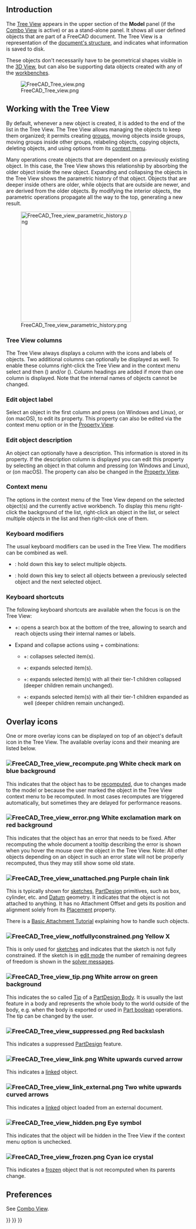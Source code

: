 <languages/>
{{TOCright}}

== Introduction ==

The [[Tree_View|Tree View]] appears in the upper section of the '''Model''' panel (if the [[Combo_View|Combo View]] is active) or as a stand-alone panel. It shows all user defined objects that are part of a FreeCAD document. The Tree View is a representation of the [[Document_structure|document's structure]], and indicates what information is saved to disk.

These objects don't necessarily have to be geometrical shapes visible in the [[3D_View|3D View]], but can also be supporting data objects created with any of the [[Workbenches|workbenches]].

[[File:FreeCAD_Tree_view.png]]

{{Caption|The Tree View showing various elements in the document.}}

== Working with the Tree View ==

By default, whenever a new object is created, it is added to the end of the list in the Tree View. The Tree View allows managing the objects to keep them organized; it permits creating [[Std_Group|groups]], moving objects inside groups, moving groups inside other groups, relabeling objects, copying objects, deleting objects, and using options from its [[#Context_menu|context menu]].

Many operations create objects that are dependent on a previously existing object. In this case, the Tree View shows this relationship by absorbing the older object inside the new object. Expanding and collapsing the objects in the Tree View shows the parametric history of that object. Objects that are deeper inside others are older, while objects that are outside are newer, and are derived from the older objects. By modifying the interior objects, the parametric operations propagate all the way to the top, generating a new result.

[[File:FreeCAD_Tree_view_parametric_history.png|x300px]]

{{Caption|The topmost object is created by doing parametric operations on objects which themselves were created by previous operations.<br>
Fully expanding the tree reveals the original elements that were used to create the partial solids.}}

=== Tree View columns ===

The Tree View always displays a column with the icons and labels of objects. Two additional columns can optionally be displayed as well. To enable these columns right-click the Tree View and in the context menu select {{MenuCommand|Tree settings}} and then {{MenuCommand|Show description}} ({{Version|0.21}}) and/or {{MenuCommand|Show internal name}} ({{Version|1.0}}). Column headings are added if more than one column is displayed. Note that the internal names of objects cannot be changed.

=== Edit object label ===

Select an object in the first column and press {{KEY|F2}} (on Windows and Linux), or {{KEY|Enter}} (on macOS), to edit its {{PropertyData|Label}} property. This property can also be edited via the context menu option {{MenuCommand|Rename}} or in the [[Property_View|Property View]].

=== Edit object description ===

An object can optionally have a description. This information is stored in its {{PropertyData|Label2}} property. If the description column is displayed you can edit this property by selecting an object in that column and pressing {{KEY|F2}} (on Windows and Linux), or {{KEY|Enter}} (on macOS). The property can also be changed in the [[Property_View|Property View]].

=== Context menu ===

The options in the context menu of the Tree View depend on the selected object(s) and the currently active workbench. To display this menu right-click the background of the list, right-click an object in the list, or select multiple objects in the list and then right-click one of them.

=== Keyboard modifiers ===

The usual keyboard modifiers can be used in the Tree View. The modifiers can be combined as well.
* {{KEY|Ctrl}}: hold down this key to select multiple objects.
* {{KEY|Shift}}: hold down this key to select all objects between a previously selected object and the next selected object.

=== Keyboard shortcuts ===

The following keyboard shortcuts are available when the focus is on the Tree View:
* {{KEY|Ctrl}}+{{KEY|F}}: opens a search box at the bottom of the tree, allowing to search and reach objects using their internal names or labels.
* Expand and collapse actions using {{KEY|Alt}}+{{KEY|Arrow}} combinations: {{Version|0.20}}
** {{KEY|Alt}}+{{KEY|Left}}: collapses selected item(s).
** {{KEY|Alt}}+{{KEY|Right}}: expands selected item(s).
** {{KEY|Alt}}+{{KEY|Up}}: expands selected item(s) with all their tier-1 children collapsed (deeper children remain unchanged).
** {{KEY|Alt}}+{{KEY|Down}}: expands selected item(s) with all their tier-1 children expanded as well (deeper children remain unchanged).

== Overlay icons ==

One or more overlay icons can be displayed on top of an object's default icon in the Tree View. The available overlay icons and their meaning are listed below.

=== [[File:FreeCAD_Tree_view_recompute.png]] White check mark on blue background ===

This indicates that the object has to be [[Std_Refresh|recomputed]], due to changes made to the model or because the user marked the object in the Tree View context menu to be recomputed. In most cases recomputes are triggered automatically, but sometimes they are delayed for performance reasons.

=== [[File:FreeCAD_Tree_view_error.png]] White exclamation mark on red background ===

This indicates that the object has an error that needs to be fixed. After recomputing the whole document a tooltip describing the error is shown when you hover the mouse over the object in the Tree View. Note: All other objects depending on an object in such an error state will not be properly recomputed, thus they may still show some old state.

=== [[File:FreeCAD_Tree_view_unattached.png]] Purple chain link ===

This is typically shown for [[Sketch|sketches]], [[PartDesign_Workbench|PartDesign]] primitives, such as box, cylinder, etc. and [[Datum|Datum]] geometry. It indicates that the object is not attached to anything. It has no Attachment Offset and gets its position and alignment solely from its [[Placement|Placement]] property.

There is a [[Basic_Attachment_Tutorial|Basic Attachment Tutorial]] explaining how to handle such objects.

=== [[File:FreeCAD_Tree_view_notfullyconstrained.png]] Yellow X ===

This is only used for [[Sketch|sketches]] and indicates that the sketch is not fully constrained. If the sketch is in [[Sketcher_EditSketch|edit mode]] the number of remaining degrees of freedom is shown in the [[Sketcher_Dialog#Solver_messages|solver messages]].

=== [[File:FreeCAD_Tree_view_tip.png]] White arrow on green background ===

This indicates the so called [[PartDesign_Body#Tip|Tip]] of a [[PartDesign_Body|PartDesign Body]]. It is usually the last feature in a body and represents the whole body to the world outside of the body, e.g. when the body is exported or used in [[Part_Boolean|Part boolean]] operations. The tip can be changed by the user.

=== [[File:FreeCAD_Tree_view_suppressed.png]] Red backslash ===

{{Version|1.0}}

This indicates a suppressed [[PartDesign_Workbench|PartDesign]] feature.

=== [[File:FreeCAD_Tree_view_link.png]] White upwards curved arrow ===

This indicates a [[Std_LinkMake|linked]] object.

=== [[File:FreeCAD_Tree_view_link_external.png]] Two white upwards curved arrows ===

This indicates a [[Std_LinkMake|linked]] object loaded from an external document.

=== [[File:FreeCAD_Tree_view_hidden.png]] Eye symbol ===

This indicates that the object will be hidden in the Tree View if the {{MenuCommand|Show items hidden in Tree View}} context menu option is unchecked.

=== [[File:FreeCAD_Tree_view_frozen.png]] Cyan ice crystal ===

{{Version|1.0}}

This indicates a [[Std_ToggleFreeze|frozen]] object that is not recomputed when its parents change.

== Preferences ==

See [[Combo_View#Preferences|Combo View]].


{{Interface_navi{{#translation:}}}}
{{Std_Base_navi{{#translation:}}}}
{{Userdocnavi{{#translation:}}}}